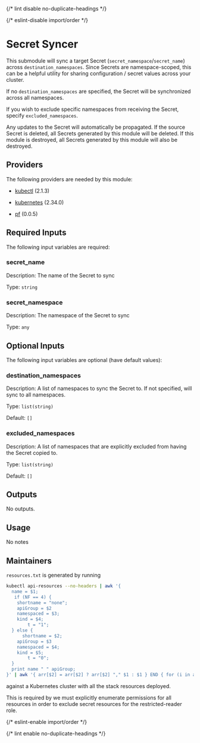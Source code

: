 
{/* lint disable no-duplicate-headings */}

{/* eslint-disable import/order */}
<ModuleHeader name="kube_sync_secret" sourceHref="https://github.com/Panfactum/stack/tree/__PANFACTUM_VERSION_MAIN__/packages/infrastructure/kube_sync_secret" status="stable" type="submodule"/>

# Secret Syncer

This submodule will sync a target Secret (`secret_namespace`/`secret_name`) across `destination_namespaces`. Since Secrets
are namespace-scoped, this can be a helpful utility for sharing configuration / secret values across your cluster.

If no `destination_namespaces` are specified, the Secret will be synchronized across all namespaces.

If you wish to exclude specific namespaces from receiving the Secret, specify `excluded_namespaces`.

Any updates to the Secret will automatically be propagated. If the source Secret is deleted, all Secrets generated by this
module will be deleted. If this module is destroyed, all Secrets generated by this module will also be destroyed.

## Providers

The following providers are needed by this module:

- [kubectl](https://registry.terraform.io/providers/alekc/kubectl/2.1.3/docs) (2.1.3)

- [kubernetes](https://registry.terraform.io/providers/hashicorp/kubernetes/2.34.0/docs) (2.34.0)

- [pf](https://registry.terraform.io/providers/panfactum/pf/0.0.5/docs) (0.0.5)

## Required Inputs

The following input variables are required:

### secret\_name

Description: The name of the Secret to sync

Type: `string`

### secret\_namespace

Description: The namespace of the Secret to sync

Type: `any`

## Optional Inputs

The following input variables are optional (have default values):

### destination\_namespaces

Description: A list of namespaces to sync the Secret to. If not specified, will sync to all namespaces.

Type: `list(string)`

Default: `[]`

### excluded\_namespaces

Description: A list of namespaces that are explicitly excluded from having the Secret copied to.

Type: `list(string)`

Default: `[]`

## Outputs

No outputs.

## Usage

No notes

## Maintainers

`resources.txt` is generated by running

```bash
kubectl api-resources --no-headers | awk '{
  name = $1;
   if (NF == 4) {
    shortname = "none";
    apiGroup = $2
    namespaced = $3;
    kind = $4;
        t = "1";
  } else {
      shortname = $2;
    apiGroup = $3
    namespaced = $4;
    kind = $5;
        t = "0";
  }
  print name " " apiGroup;
}' | awk '{ arr[$2] = arr[$2] ? arr[$2] "," $1 : $1 } END { for (i in arr) print arr[i], i }'

```

against a Kubernetes cluster with all the stack resources deployed.

This is required by we must explicitly enumerate permissions for all resources in order to exclude secret resources
for the restricted-reader role.

{/* eslint-enable import/order */}

{/* lint enable no-duplicate-headings */}
